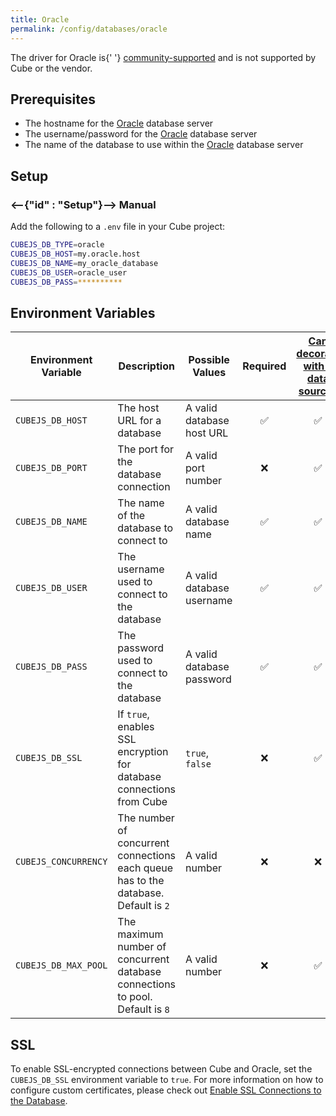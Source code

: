 ```yaml
---
title: Oracle
permalink: /config/databases/oracle
---
```


<WarningBox>
  The driver for Oracle is{' '}
  <a href="../databases#driver-support">community-supported</a> and is not
  supported by Cube or the vendor.
</WarningBox>

## Prerequisites

- The hostname for the [Oracle][oracle] database server
- The username/password for the [Oracle][oracle] database server
- The name of the database to use within the [Oracle][oracle] database server

## Setup

### <--{"id" : "Setup"}--> Manual

Add the following to a `.env` file in your Cube project:

```bash
CUBEJS_DB_TYPE=oracle
CUBEJS_DB_HOST=my.oracle.host
CUBEJS_DB_NAME=my_oracle_database
CUBEJS_DB_USER=oracle_user
CUBEJS_DB_PASS=**********
```

## Environment Variables

| Environment Variable | Description                                                                         | Possible Values           | Required | [Can decorate with a data source?][ref-config-multiple-ds-decorating-env] |
| -------------------- | ----------------------------------------------------------------------------------- | ------------------------- | :------: | :-----------------------------------------------------------------------: |
| `CUBEJS_DB_HOST`     | The host URL for a database                                                         | A valid database host URL |    ✅    |                                    ✅                                     |
| `CUBEJS_DB_PORT`     | The port for the database connection                                                | A valid port number       |    ❌    |                                    ✅                                     |
| `CUBEJS_DB_NAME`     | The name of the database to connect to                                              | A valid database name     |    ✅    |                                    ✅                                     |
| `CUBEJS_DB_USER`     | The username used to connect to the database                                        | A valid database username |    ✅    |                                    ✅                                     |
| `CUBEJS_DB_PASS`     | The password used to connect to the database                                        | A valid database password |    ✅    |                                    ✅                                     |
| `CUBEJS_DB_SSL`      | If `true`, enables SSL encryption for database connections from Cube                | `true`, `false`           |    ❌    |                                    ✅                                     |
| `CUBEJS_CONCURRENCY` | The number of concurrent connections each queue has to the database. Default is `2` | A valid number            |    ❌    |                                    ❌                                     |
| `CUBEJS_DB_MAX_POOL` | The maximum number of concurrent database connections to pool. Default is `8`       | A valid number            |    ❌    |                                    ✅                                     |

## SSL

To enable SSL-encrypted connections between Cube and Oracle, set the
`CUBEJS_DB_SSL` environment variable to `true`. For more information on how to
configure custom certificates, please check out [Enable SSL Connections to the
Database][ref-recipe-enable-ssl].

[oracle]: https://www.oracle.com/uk/index.html
[ref-config-multiple-ds-decorating-env]:
  /config/multiple-data-sources#configuring-data-sources-with-environment-variables-decorated-environment-variables
[ref-recipe-enable-ssl]: /recipes/enable-ssl-connections-to-database

